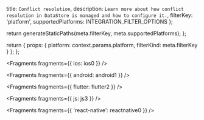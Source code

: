   title: `Conflict resolution`,
  description: `Learn more about how conflict resolution in DataStore is managed and how to configure it.`,
  filterKey: 'platform',
  supportedPlatforms: INTEGRATION_FILTER_OPTIONS
};



  return generateStaticPaths(meta.filterKey, meta.supportedPlatforms);
};

  return {
    props: {
      platform: context.params.platform,
      filterKind: meta.filterKey
    }
  };
};


<Fragments fragments={{ ios: ios0 }} />


<Fragments fragments={{ android: android1 }} />


<Fragments fragments={{ flutter: flutter2 }} />


<Fragments fragments={{ js: js3 }} />


<Fragments fragments={{ 'react-native': reactnative0 }} />
